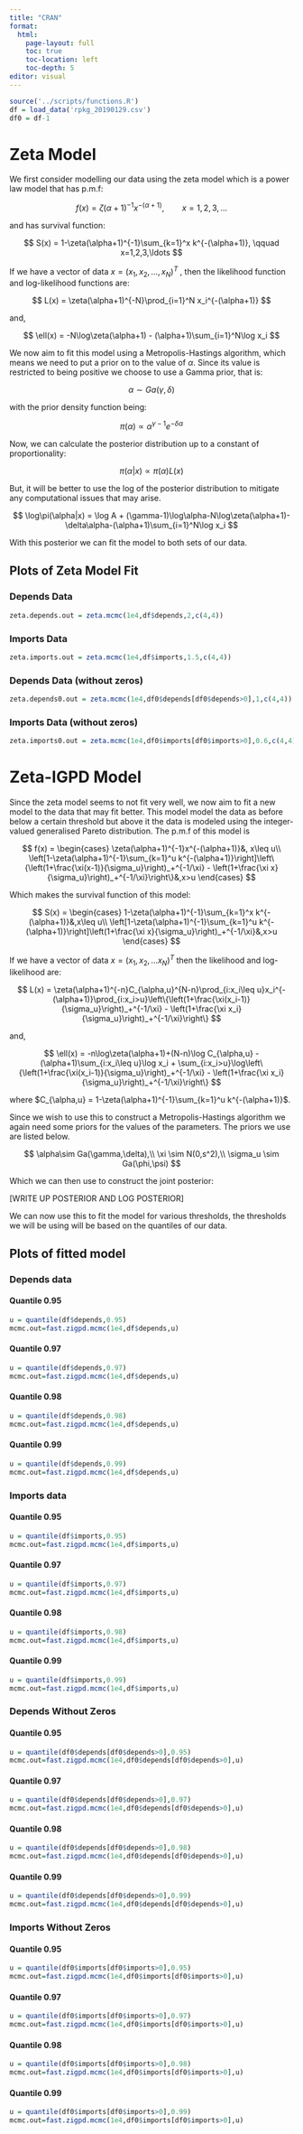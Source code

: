 ```yaml
---
title: "CRAN"
format: 
  html: 
    page-layout: full
    toc: true
    toc-location: left
    toc-depth: 5
editor: visual
---
```


```r
source('../scripts/functions.R')
df = load_data('rpkg_20190129.csv')
df0 = df-1

```

# Zeta Model

We first consider modelling our data using the zeta model which is a power law model that has p.m.f:

$$
f(x) = \zeta(\alpha+1)^{-1}x^{-(\alpha+1)}, \qquad x=1,2,3,\ldots
$$

and has survival function:

$$
S(x) = 1-\zeta(\alpha+1)^{-1}\sum_{k=1}^x k^{-(\alpha+1)}, \qquad x=1,2,3,\ldots 
$$

If we have a vector of data $x = (x_1,x_2,\ldots,x_N)^T$ , then the likelihood function and log-likelihood functions are:

$$
L(x) = \zeta(\alpha+1)^{-N}\prod_{i=1}^N x_i^{-(\alpha+1)}
$$

and,

$$
\ell(x) = -N\log\zeta(\alpha+1) - (\alpha+1)\sum_{i=1}^N\log x_i
$$

We now aim to fit this model using a Metropolis-Hastings algorithm, which means we need to put a prior on to the value of $\alpha$. Since its value is restricted to being positive we choose to use a Gamma prior, that is:

$$
\alpha \sim Ga(\gamma,\delta)
$$

with the prior density function being:

$$
\pi(\alpha) \propto \alpha^{\gamma-1}e^{-\delta\alpha}
$$

Now, we can calculate the posterior distribution up to a constant of proportionality:

$$
\pi(\alpha|x) \propto\pi(\alpha)L(x)
$$

But, it will be better to use the log of the posterior distribution to mitigate any computational issues that may arise.

$$
\log\pi(\alpha|x) = \log A + (\gamma-1)\log\alpha-N\log\zeta(\alpha+1)-\delta\alpha-(\alpha+1)\sum_{i=1}^N\log x_i
$$

With this posterior we can fit the model to both sets of our data.

## Plots of Zeta Model Fit

### Depends Data

```r
zeta.depends.out = zeta.mcmc(1e4,df$depends,2,c(4,4))
```

### Imports Data

```r
zeta.imports.out = zeta.mcmc(1e4,df$imports,1.5,c(4,4))
```

### Depends Data (without zeros)

```r
zeta.depends0.out = zeta.mcmc(1e4,df0$depends[df0$depends>0],1,c(4,4))

```

### Imports Data (without zeros)

```r
zeta.imports0.out = zeta.mcmc(1e4,df0$imports[df0$imports>0],0.6,c(4,4))
```

# Zeta-IGPD Model

Since the zeta model seems to not fit very well, we now aim to fit a new model to the data that may fit better. This model model the data as before below a certain threshold but above it the data is modeled using the integer-valued generalised Pareto distribution. The p.m.f of this model is

$$
f(x) =
\begin{cases}
\zeta(\alpha+1)^{-1}x^{-(\alpha+1)}&, x\leq u\\
\left[1-\zeta(\alpha+1)^{-1}\sum_{k=1}^u k^{-(\alpha+1)}\right]\left\{\left(1+\frac{\xi(x-1)}{\sigma_u}\right)_+^{-1/\xi} - \left(1+\frac{\xi x}{\sigma_u}\right)_+^{-1/\xi}\right\}&,x>u
\end{cases}
$$

Which makes the survival function of this model:

$$
S(x) = 
\begin{cases}
1-\zeta(\alpha+1)^{-1}\sum_{k=1}^x k^{-(\alpha+1)}&,x\leq u\\
\left[1-\zeta(\alpha+1)^{-1}\sum_{k=1}^u k^{-(\alpha+1)}\right]\left(1+\frac{\xi x}{\sigma_u}\right)_+^{-1/\xi}&,x>u
\end{cases}
$$

If we have a vector of data $x = (x_1,x_2,\ldots x_N)^T$ then the likelihood and log-likelihood are:

$$
L(x) = \zeta(\alpha+1)^{-n}C_{\alpha,u}^{N-n}\prod_{i:x_i\leq u}x_i^{-(\alpha+1)}\prod_{i:x_i>u}\left\{\left(1+\frac{\xi(x_i-1)}{\sigma_u}\right)_+^{-1/\xi} - \left(1+\frac{\xi x_i}{\sigma_u}\right)_+^{-1/\xi}\right\}
$$

and,

$$
\ell(x) = -n\log\zeta(\alpha+1)+(N-n)\log C_{\alpha,u} -(\alpha+1)\sum_{i:x_i\leq u}\log x_i + \sum_{i:x_i>u}\log\left\{\left(1+\frac{\xi(x_i-1)}{\sigma_u}\right)_+^{-1/\xi} - \left(1+\frac{\xi x_i}{\sigma_u}\right)_+^{-1/\xi}\right\}
$$

where $C_{\alpha,u} = 1-\zeta(\alpha+1)^{-1}\sum_{k=1}^u k^{-(\alpha+1)}$.

Since we wish to use this to construct a Metropolis-Hastings algorithm we again need some priors for the values of the parameters. The priors we use are listed below.

$$
\alpha\sim Ga(\gamma,\delta),\\
\xi \sim N(0,s^2),\\
\sigma_u \sim Ga(\phi,\psi)
$$

Which we can then use to construct the joint posterior:

\[WRITE UP POSTERIOR AND LOG POSTERIOR\]

We can now use this to fit the model for various thresholds, the thresholds we will be using will be based on the quantiles of our data.

## Plots of fitted model

### Depends data

#### Quantile 0.95

```r
u = quantile(df$depends,0.95)
mcmc.out=fast.zigpd.mcmc(1e4,df$depends,u)
```

#### Quantile 0.97

```r
u = quantile(df$depends,0.97)
mcmc.out=fast.zigpd.mcmc(1e4,df$depends,u)
```

#### Quantile 0.98

```r
u = quantile(df$depends,0.98)
mcmc.out=fast.zigpd.mcmc(1e4,df$depends,u)
```

#### Quantile 0.99

```r
u = quantile(df$depends,0.99)
mcmc.out=fast.zigpd.mcmc(1e4,df$depends,u)
```

### Imports data

#### Quantile 0.95

```r
u = quantile(df$imports,0.95)
mcmc.out=fast.zigpd.mcmc(1e4,df$imports,u)
```

#### Quantile 0.97

```r
u = quantile(df$imports,0.97)
mcmc.out=fast.zigpd.mcmc(1e4,df$imports,u)
```

#### Quantile 0.98

```r
u = quantile(df$imports,0.98)
mcmc.out=fast.zigpd.mcmc(1e4,df$imports,u)
```

#### Quantile 0.99

```r
u = quantile(df$imports,0.99)
mcmc.out=fast.zigpd.mcmc(1e4,df$imports,u)
```

### Depends Without Zeros

#### Quantile 0.95

```r
u = quantile(df0$depends[df0$depends>0],0.95)
mcmc.out=fast.zigpd.mcmc(1e4,df0$depends[df0$depends>0],u)
```

#### Quantile 0.97

```r
u = quantile(df0$depends[df0$depends>0],0.97)
mcmc.out=fast.zigpd.mcmc(1e4,df0$depends[df0$depends>0],u)
```

#### Quantile 0.98

```r
u = quantile(df0$depends[df0$depends>0],0.98)
mcmc.out=fast.zigpd.mcmc(1e4,df0$depends[df0$depends>0],u)
```

#### Quantile 0.99

```r
u = quantile(df0$depends[df0$depends>0],0.99)
mcmc.out=fast.zigpd.mcmc(1e4,df0$depends[df0$depends>0],u)
```

### Imports Without Zeros

#### Quantile 0.95

```r
u = quantile(df0$imports[df0$imports>0],0.95)
mcmc.out=fast.zigpd.mcmc(1e4,df0$imports[df0$imports>0],u)
```

#### Quantile 0.97

```r
u = quantile(df0$imports[df0$imports>0],0.97)
mcmc.out=fast.zigpd.mcmc(1e4,df0$imports[df0$imports>0],u)

```

#### Quantile 0.98

```r
u = quantile(df0$imports[df0$imports>0],0.98)
mcmc.out=fast.zigpd.mcmc(1e4,df0$imports[df0$imports>0],u)
```

#### Quantile 0.99

```r
u = quantile(df0$imports[df0$imports>0],0.99)
mcmc.out=fast.zigpd.mcmc(1e4,df0$imports[df0$imports>0],u)
```
